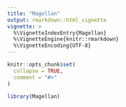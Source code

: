 ```yaml
---
title: "Magellan"
output: rmarkdown::html_vignette
vignette: >
  %\VignetteIndexEntry{Magellan}
  %\VignetteEngine{knitr::rmarkdown}
  %\VignetteEncoding{UTF-8}
---
```


```r
knitr::opts_chunk$set(
  collapse = TRUE,
  comment = "#>"
)
```

```r
library(Magellan)
```
